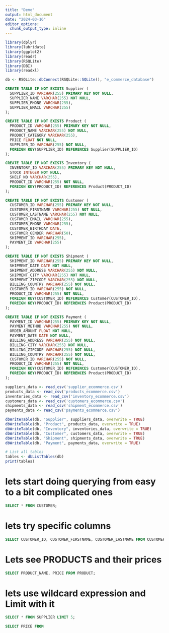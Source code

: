 ```yaml
---
title: "Demo"
output: html_document
date: "2024-03-16"
editor_options: 
  chunk_output_type: inline
---
```


```r
library(dplyr)
library(lubridate)
library(ggplot2)
library(readr)
library(RSQLite)
library(DBI)
library(readxl)

```

```r
db <- RSQLite::dbConnect(RSQLite::SQLite(), "e_commerce_database")
```


```sql
CREATE TABLE IF NOT EXISTS Supplier (
  SUPPLIER_ID VARCHAR(255) PRIMARY KEY NOT NULL,
  SUPPLIER_NAME VARCHAR(255) NOT NULL,
  SUPPLIER_PHONE VARCHAR(255),
  SUPPLIER_EMAIL VARCHAR(255)
);

CREATE TABLE IF NOT EXISTS Product (
  PRODUCT_ID VARCHAR(255) PRIMARY KEY NOT NULL,
  PRODUCT_NAME VARCHAR(255) NOT NULL,
  PRODUCT_CATEGORY VARCHAR(255),
  PRICE FLOAT NOT NULL,
  SUPPLIER_ID VARCHAR(255) NOT NULL,
  FOREIGN KEY(SUPPLIER_ID) REFERENCES Supplier(SUPPLIER_ID)
);

CREATE TABLE IF NOT EXISTS Inventory (
  INVENTORY_ID VARCHAR(255) PRIMARY KEY NOT NULL,
  STOCK INTEGER NOT NULL,
  SHELF_NO VARCHAR(255),
  PRODUCT_ID VARCHAR(255) NOT NULL,
  FOREIGN KEY(PRODUCT_ID) REFERENCES Product(PRODUCT_ID)
);

CREATE TABLE IF NOT EXISTS Customer (
  CUSTOMER_ID VARCHAR(255) PRIMARY KEY NOT NULL,
  CUSTOMER_FIRSTNAME VARCHAR(255) NOT NULL,
  CUSTOMER_LASTNAME VARCHAR(255) NOT NULL,
  CUSTOMER_EMAIL VARCHAR(255),
  CUSTOMER_PHONE VARCHAR(255),
  CUSTOMER_BIRTHDAY DATE,
  CUSTOMER_GENDER VARCHAR(50),
  SHIPMENT_ID VARCHAR(255),
  PAYMENT_ID VARCHAR(255)
);

CREATE TABLE IF NOT EXISTS Shipment (
  SHIPMENT_ID VARCHAR(255) PRIMARY KEY NOT NULL,
  SHIPMENT_DATE DATE NOT NULL,
  SHIPMENT_ADDRESS VARCHAR(255) NOT NULL,
  SHIPMENT_CITY VARCHAR(255) NOT NULL,
  SHIPMENT_ZIPCODE VARCHAR(255) NOT NULL,
  BILLING_COUNTRY VARCHAR(255) NOT NULL,
  CUSTOMER_ID VARCHAR(255) NOT NULL,
  PRODUCT_ID VARCHAR(255) NOT NULL,
  FOREIGN KEY(CUSTOMER_ID) REFERENCES Customer(CUSTOMER_ID),
  FOREIGN KEY(PRODUCT_ID) REFERENCES Product(PRODUCT_ID)
);

CREATE TABLE IF NOT EXISTS Payment (
  PAYMENT_ID VARCHAR(255) PRIMARY KEY NOT NULL,
  PAYMENT_METHOD VARCHAR(255) NOT NULL,
  ORDER_AMOUNT FLOAT NOT NULL,
  PAYMENT_DATE DATE NOT NULL,
  BILLING_ADDRESS VARCHAR(255) NOT NULL,
  BILLING_CITY VARCHAR(255) NOT NULL,
  BILLING_ZIPCODE VARCHAR(255) NOT NULL,
  BILLING_COUNTRY VARCHAR(255) NOT NULL,
  CUSTOMER_ID VARCHAR(255) NOT NULL,
  PRODUCT_ID VARCHAR(255) NOT NULL,
  FOREIGN KEY(CUSTOMER_ID) REFERENCES Customer(CUSTOMER_ID),
  FOREIGN KEY(PRODUCT_ID) REFERENCES Product(PRODUCT_ID)
);

```

```r
suppliers_data <- read_csv('supplier_ecommerce.csv')
products_data <- read_csv('products_ecommerce.csv')
inventories_data <- read_csv('inventory_ecommerce.csv')
customers_data <- read_csv('customers_ecommerce.csv')
shipments_data <- read_csv('shipment_ecommerce.csv')
payments_data <- read_csv('payments_ecommerce.csv')
```

```r
dbWriteTable(db, "Supplier", suppliers_data, overwrite = TRUE)
dbWriteTable(db, "Product", products_data, overwrite = TRUE)
dbWriteTable(db, "Inventory", inventories_data, overwrite = TRUE)
dbWriteTable(db, "Customer", customers_data, overwrite = TRUE)
dbWriteTable(db, "Shipment", shipments_data, overwrite = TRUE)
dbWriteTable(db, "Payment", payments_data, overwrite = TRUE)
```

```r
# List all tables
tables <- dbListTables(db)
print(tables)
```
# lets start doing querying from easy to a bit complicated ones
```sql
SELECT * FROM CUSTOMER;
```

# lets try specific columns
```sql
SELECT CUSTOMER_ID, CUSTOMER_FIRSTNAME, CUSTOMER_LASTNAME FROM CUSTOMER;
```

# Lets see PRODUCTS and their prices
```sql
SELECT PRODUCT_NAME, PRICE FROM PRODUCT;
```

# lets use wildcard expression and Limit with it
```sql
SELECT * FROM SUPPLIER LIMIT 5;
```


```sql
SELECT PRICE FROM 

```



```sql


```


